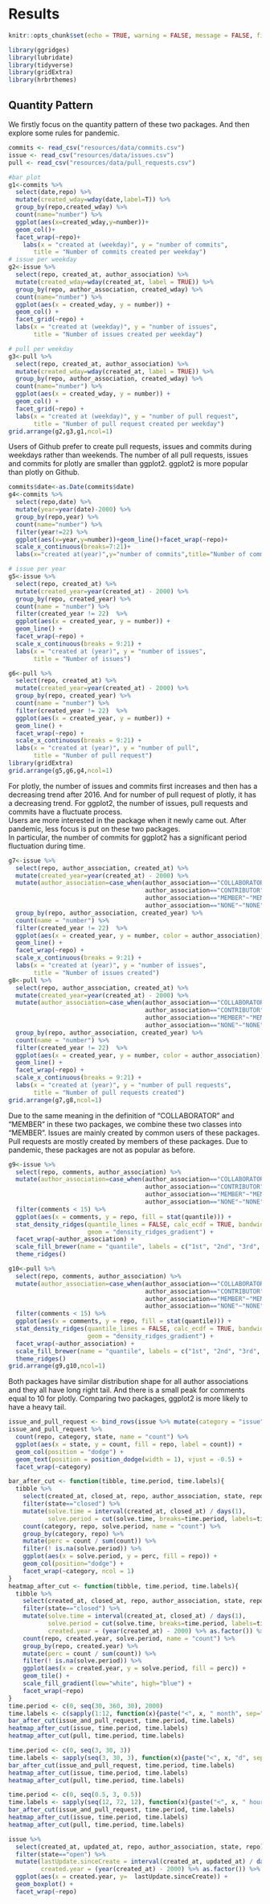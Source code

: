 # Results

```r
knitr::opts_chunk$set(echo = TRUE, warning = FALSE, message = FALSE, fig.align = "center")
``` 

```r
library(ggridges)
library(lubridate)
library(tidyverse)
library(gridExtra)
library(hrbrthemes)
```

## Quantity Pattern
We firstly focus on the quantity pattern of these two packages. And then explore some rules for pandemic.
```r
commits <- read_csv("resources/data/commits.csv")
issue <- read_csv("resources/data/issues.csv")
pull <- read_csv("resources/data/pull_requests.csv")
```

```r
#bar plot 
g1<-commits %>%
  select(date,repo) %>%
  mutate(created_wday=wday(date,label=T)) %>%
  group_by(repo,created_wday) %>%
  count(name="number") %>%
  ggplot(aes(x=created_wday,y=number))+
  geom_col()+
  facet_wrap(~repo)+
    labs(x = "created at (weekday)", y = "number of commits",
       title = "Number of commits created per weekday")
# issue per weekday
g2<-issue %>% 
  select(repo, created_at, author_association) %>%
  mutate(created_wday=wday(created_at, label = TRUE)) %>%
  group_by(repo, author_association, created_wday) %>%
  count(name="number") %>%
  ggplot(aes(x = created_wday, y = number)) +
  geom_col() +
  facet_grid(~repo) +
  labs(x = "created at (weekday)", y = "number of issues",
       title = "Number of issues created per weekday")

# pull per weekday
g3<-pull %>% 
  select(repo, created_at, author_association) %>%
  mutate(created_wday=wday(created_at, label = TRUE)) %>%
  group_by(repo, author_association, created_wday) %>%
  count(name="number") %>%
  ggplot(aes(x = created_wday, y = number)) +
  geom_col() +
  facet_grid(~repo) +
  labs(x = "created at (weekday)", y = "number of pull request",
       title = "Number of pull request created per weekday")
grid.arrange(g2,g3,g1,ncol=1)
```

Users of Github prefer to create pull requests, issues and commits during weekdays rather than weekends. The number of all pull requests, issues and commits for plotly are smaller than ggplot2. ggplot2 is more popular than plotly on Github.


```r
commits$date<-as.Date(commits$date)
g4<-commits %>%
  select(repo,date) %>%
  mutate(year=year(date)-2000) %>%
  group_by(repo,year) %>%
  count(name="number") %>%
  filter(year!=22) %>%
  ggplot(aes(x=year,y=number))+geom_line()+facet_wrap(~repo)+
  scale_x_continuous(breaks=7:21)+
  labs(x="created at(year)",y="number of commits",title="Number of commits")

# issue per year
g5<-issue %>% 
  select(repo, created_at) %>%
  mutate(created_year=year(created_at) - 2000) %>%
  group_by(repo, created_year) %>%
  count(name = "number") %>%
  filter(created_year != 22)  %>%
  ggplot(aes(x = created_year, y = number)) +
  geom_line() +
  facet_wrap(~repo) +
  scale_x_continuous(breaks = 9:21) +
  labs(x = "created at (year)", y = "number of issues",
       title = "Number of issues")

g6<-pull %>% 
  select(repo, created_at) %>%
  mutate(created_year=year(created_at) - 2000) %>%
  group_by(repo, created_year) %>%
  count(name = "number") %>%
  filter(created_year != 22)  %>%
  ggplot(aes(x = created_year, y = number)) +
  geom_line() +
  facet_wrap(~repo) +
  scale_x_continuous(breaks = 9:21) +
  labs(x = "created at (year)", y = "number of pull",
       title = "Number of pull request")
library(gridExtra)
grid.arrange(g5,g6,g4,ncol=1)
```

For plotly, the number of issues and commits first increases and then has a decreasing trend after 2016. And for number of pull request of plotly, it has a decreasing trend. For ggplot2, the number of issues, pull requests and commits have a fluctuate process.  
Users are more interested in the package when it newly came out. After pandemic, less focus is put on these two packages.  
In particular, the number of commits for ggplot2 has a significant period fluctuation during time.   

```r
g7<-issue %>% 
  select(repo, author_association, created_at) %>%
  mutate(created_year=year(created_at) - 2000) %>%
  mutate(author_association=case_when(author_association=="COLLABORATOR"~"MEMBER",
                                      author_association=="CONTRIBUTOR"~"CONTRIBUTOR",
                                      author_association=="MEMBER"~"MEMBER",
                                      author_association=="NONE"~"NONE")) %>%
  group_by(repo, author_association, created_year) %>%
  count(name = "number") %>%
  filter(created_year != 22)  %>%
  ggplot(aes(x = created_year, y = number, color = author_association)) +
  geom_line() +
  facet_wrap(~repo) +
  scale_x_continuous(breaks = 9:21) +
  labs(x = "created at (year)", y = "number of issues",
       title = "Number of issues created")
g8<-pull %>% 
  select(repo, author_association, created_at) %>%
  mutate(created_year=year(created_at) - 2000) %>%
  mutate(author_association=case_when(author_association=="COLLABORATOR"~"MEMBER",
                                      author_association=="CONTRIBUTOR"~"CONTRIBUTOR",
                                      author_association=="MEMBER"~"MEMBER",
                                      author_association=="NONE"~"NONE")) %>%
  group_by(repo, author_association, created_year) %>%
  count(name = "number") %>%
  filter(created_year != 22)  %>%
  ggplot(aes(x = created_year, y = number, color = author_association)) +
  geom_line() +
  facet_wrap(~repo) +
  scale_x_continuous(breaks = 9:21) +
  labs(x = "created at (year)", y = "number of pull requests",
       title = "Number of pull requests created")
grid.arrange(g7,g8,ncol=1)
```

Due to the same meaning in the definition of "COLLABORATOR" and "MEMBER" in these two packages, we combine these two classes into "MEMBER". Issues are mainly created by common users of these packages. Pull requests are mostly created by members of these packages. Due to pandemic, these packages are not as popular as before.


```r
g9<-issue %>% 
  select(repo, comments, author_association) %>%
  mutate(author_association=case_when(author_association=="COLLABORATOR"~"MEMBER",
                                      author_association=="CONTRIBUTOR"~"CONTRIBUTOR",
                                      author_association=="MEMBER"~"MEMBER",
                                      author_association=="NONE"~"NONE"))%>%
  filter(comments < 15) %>%
  ggplot(aes(x = comments, y = repo, fill = stat(quantile))) +
  stat_density_ridges(quantile_lines = FALSE, calc_ecdf = TRUE, bandwidth = 1,
                      geom = "density_ridges_gradient") +
  facet_wrap(~author_association) +
  scale_fill_brewer(name = "quantile", labels = c("1st", "2nd", "3rd", "4th")) + 
  theme_ridges()

g10<-pull %>% 
  select(repo, comments, author_association) %>%
  mutate(author_association=case_when(author_association=="COLLABORATOR"~"MEMBER",
                                      author_association=="CONTRIBUTOR"~"CONTRIBUTOR",
                                      author_association=="MEMBER"~"MEMBER",
                                      author_association=="NONE"~"NONE"))%>%
  filter(comments < 15) %>%
  ggplot(aes(x = comments, y = repo, fill = stat(quantile))) +
  stat_density_ridges(quantile_lines = FALSE, calc_ecdf = TRUE, bandwidth = 1,
                      geom = "density_ridges_gradient") +
  facet_wrap(~author_association) +
  scale_fill_brewer(name = "quantile", labels = c("1st", "2nd", "3rd", "4th")) + 
  theme_ridges()
grid.arrange(g9,g10,ncol=1)
```

Both packages have similar distribution shape for all author associations and they all have long right tail. And there is a small peak for comments equal to 10 for plotly. Comparing two packages, ggplot2 is more likely to have a heavy tail.

```r
issue_and_pull_request <- bind_rows(issue %>% mutate(category = "issue"), pull %>% mutate(category = "pull_request"))
issue_and_pull_request %>% 
  count(repo, category, state, name = "count") %>% 
  ggplot(aes(x = state, y = count, fill = repo, label = count)) + 
  geom_col(position = "dodge") + 
  geom_text(position = position_dodge(width = 1), vjust = -0.5) +
  facet_wrap(~category)
```


```r
bar_after_cut <- function(tibble, time.period, time.labels){
  tibble %>%
    select(created_at, closed_at, repo, author_association, state, repo, category) %>%
    filter(state=="closed") %>% 
    mutate(solve.time = interval(created_at, closed_at) / days(1),
           solve.period = cut(solve.time, breaks=time.period, labels=time.labels)) %>%
    count(category, repo, solve.period, name = "count") %>%
    group_by(category, repo) %>% 
    mutate(perc = count / sum(count)) %>%
    filter(! is.na(solve.period)) %>%
    ggplot(aes(x = solve.period, y = perc, fill = repo)) +
    geom_col(position="dodge") +
    facet_wrap(~category, ncol = 1)
}
heatmap_after_cut <- function(tibble, time.period, time.labels){
  tibble %>%
    select(created_at, closed_at, repo, author_association, state, repo) %>%
    filter(state=="closed") %>% 
    mutate(solve.time = interval(created_at, closed_at) / days(1),
           solve.period = cut(solve.time, breaks=time.period, labels=time.labels),
           created.year = (year(created_at) - 2000) %>% as.factor()) %>%
    count(repo, created.year, solve.period, name = "count") %>%
    group_by(repo, created.year) %>% 
    mutate(perc = count / sum(count)) %>%
    filter(! is.na(solve.period)) %>%
    ggplot(aes(x = created.year, y = solve.period, fill = perc)) +
    geom_tile() +
    scale_fill_gradient(low="white", high="blue") +
    facet_wrap(~repo) 
}
time.period <- c(0, seq(30, 360, 30), 2000)
time.labels <- c(sapply(1:12, function(x){paste("<", x, " month", sep="")}), ">1 year")
bar_after_cut(issue_and_pull_request, time.period, time.labels)
heatmap_after_cut(issue, time.period, time.labels)
heatmap_after_cut(pull, time.period, time.labels)
```


```r
time.period <- c(0, seq(3, 30, 3))
time.labels <- sapply(seq(3, 30, 3), function(x){paste("<", x, "d", sep=" ")})
bar_after_cut(issue_and_pull_request, time.period, time.labels)
heatmap_after_cut(issue, time.period, time.labels)
heatmap_after_cut(pull, time.period, time.labels)
```

```r
time.period <- c(0, seq(0.5, 3, 0.5))
time.labels <- sapply(seq(12, 72, 12), function(x){paste("<", x, " hour", sep="")})
bar_after_cut(issue_and_pull_request, time.period, time.labels)
heatmap_after_cut(issue, time.period, time.labels)
heatmap_after_cut(pull, time.period, time.labels)
```
```r
issue %>%
  select(created_at, updated_at, repo, author_association, state, repo) %>%
  filter(state=="open") %>% 
  mutate(lastUpdate.sinceCreate = interval(created_at, updated_at) / days(1),
         created.year = (year(created_at) - 2000) %>% as.factor()) %>%
  ggplot(aes(x = created.year, y=  lastUpdate.sinceCreate)) +
  geom_boxplot() +
  facet_wrap(~repo)
```


